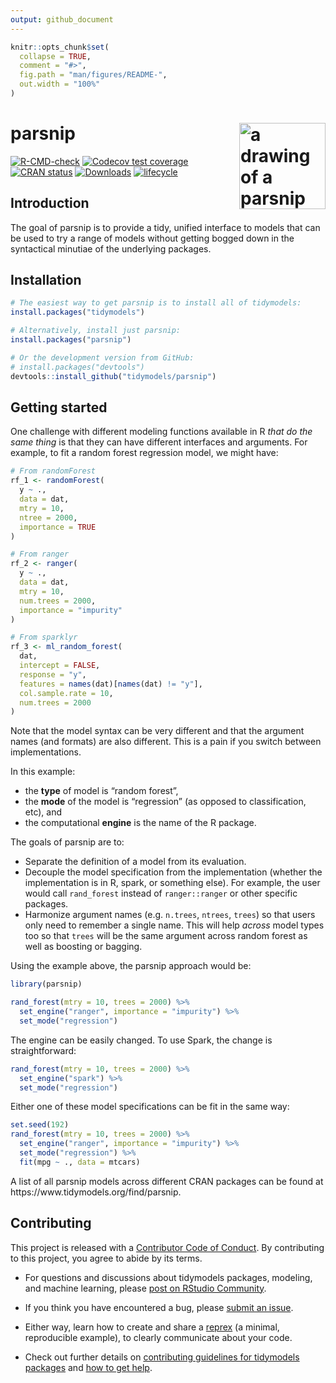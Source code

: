 ```yaml
---
output: github_document
---
```


<!-- README.md is generated from README.Rmd. Please edit that file -->

```r
knitr::opts_chunk$set(
  collapse = TRUE,
  comment = "#>",
  fig.path = "man/figures/README-",
  out.width = "100%"
)
```

# parsnip <a href="https://parsnip.tidymodels.org/"><img src="man/figures/logo.png" align="right" height="138" alt="a drawing of a parsnip on a beige background" /></a>

<!-- badges: start -->
[![R-CMD-check](https://github.com/tidymodels/parsnip/actions/workflows/R-CMD-check.yaml/badge.svg)](https://github.com/tidymodels/parsnip/actions/workflows/R-CMD-check.yaml)
[![Codecov test coverage](https://codecov.io/gh/tidymodels/parsnip/branch/main/graph/badge.svg)](https://app.codecov.io/gh/tidymodels/parsnip?branch=main)
[![CRAN status](https://www.r-pkg.org/badges/version/parsnip)](https://CRAN.R-project.org/package=parsnip)
[![Downloads](https://cranlogs.r-pkg.org/badges/parsnip)](https://CRAN.R-project.org/package=parsnip)
[![lifecycle](https://img.shields.io/badge/lifecycle-stable-brightgreen.svg)](https://lifecycle.r-lib.org/articles/stages.html)
<!-- badges: end -->

## Introduction

The goal of parsnip is to provide a tidy, unified interface to models that can be used to try a range of models without getting bogged down in the syntactical minutiae of the underlying packages. 

## Installation

```r
# The easiest way to get parsnip is to install all of tidymodels:
install.packages("tidymodels")

# Alternatively, install just parsnip:
install.packages("parsnip")

# Or the development version from GitHub:
# install.packages("devtools")
devtools::install_github("tidymodels/parsnip")
```


## Getting started

One challenge with different modeling functions available in R _that do the same thing_ is that they can have different interfaces and arguments. For example, to fit a random forest regression model, we might have:

```r
# From randomForest
rf_1 <- randomForest(
  y ~ ., 
  data = dat, 
  mtry = 10, 
  ntree = 2000, 
  importance = TRUE
)

# From ranger
rf_2 <- ranger(
  y ~ ., 
  data = dat, 
  mtry = 10, 
  num.trees = 2000, 
  importance = "impurity"
)

# From sparklyr
rf_3 <- ml_random_forest(
  dat, 
  intercept = FALSE, 
  response = "y", 
  features = names(dat)[names(dat) != "y"], 
  col.sample.rate = 10,
  num.trees = 2000
)
```

Note that the model syntax can be very different and that the argument names (and formats) are also different. This is a pain if you switch between implementations. 

In this example: 

* the **type** of model is "random forest", 
* the **mode** of the model is "regression" (as opposed to classification, etc), and 
* the computational **engine** is the name of the R package. 


The goals of parsnip are to:

* Separate the definition of a model from its evaluation.
* Decouple the model specification from the implementation (whether the implementation is in R, spark, or something else). For example, the user would call `rand_forest` instead of `ranger::ranger` or other specific packages. 
* Harmonize argument names (e.g. `n.trees`, `ntrees`, `trees`) so that users only need to remember a single name. This will help _across_ model types too so that `trees` will be the same argument across random forest as well as boosting or bagging. 

Using the example above, the parsnip approach would be:

```r
library(parsnip)

rand_forest(mtry = 10, trees = 2000) %>%
  set_engine("ranger", importance = "impurity") %>%
  set_mode("regression")
```

The engine can be easily changed. To use Spark, the change is straightforward:

```r
rand_forest(mtry = 10, trees = 2000) %>%
  set_engine("spark") %>%
  set_mode("regression")
```

Either one of these model specifications can be fit in the same way:

```r
set.seed(192)
rand_forest(mtry = 10, trees = 2000) %>%
  set_engine("ranger", importance = "impurity") %>%
  set_mode("regression") %>%
  fit(mpg ~ ., data = mtcars)
```

A list of all parsnip models across different CRAN packages can be found at https://www.tidymodels.org/find/parsnip.

## Contributing

This project is released with a [Contributor Code of Conduct](https://contributor-covenant.org/version/2/0/CODE_OF_CONDUCT.html). By contributing to this project, you agree to abide by its terms.

- For questions and discussions about tidymodels packages, modeling, and machine learning, please [post on RStudio Community](https://community.rstudio.com/new-topic?category_id=15&tags=tidymodels,question).

- If you think you have encountered a bug, please [submit an issue](https://github.com/tidymodels/parsnip/issues).

- Either way, learn how to create and share a [reprex](https://reprex.tidyverse.org/articles/articles/learn-reprex.html) (a minimal, reproducible example), to clearly communicate about your code.

- Check out further details on [contributing guidelines for tidymodels packages](https://www.tidymodels.org/contribute/) and [how to get help](https://www.tidymodels.org/help/).
